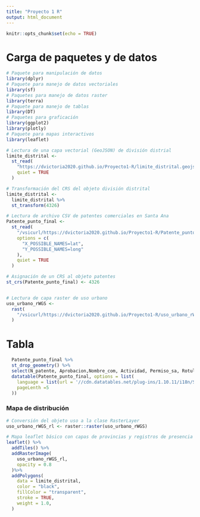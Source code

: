 ```yaml
---
title: "Proyecto 1 R"
output: html_document
---
```


```r
knitr::opts_chunk$set(echo = TRUE)
```

# Carga de paquetes y de datos

```r
# Paquete para manipulación de datos
library(dplyr)
# Paquete para manejo de datos vectoriales
library(sf)
# Paquetes para manejo de datos raster
library(terra)
# Paquete para manejo de tablas
library(DT)
# Paquetes para graficación
library(ggplot2)
library(plotly)
# Paquete para mapas interactivos
library(leaflet)
```


```r
# Lectura de una capa vectorial (GeoJSON) de división distrial
limite_distrital <-
  st_read(
    "https://dvictoria2020.github.io/Proyecto1-R/limite_distrital.geojson",
    quiet = TRUE
  )

# Transformación del CRS del objeto división distrital
limite_distrital <-
  limite_distrital %>%
  st_transform(4326)

# Lectura de archivo CSV de patentes comerciales en Santa Ana
Patente_punto_final <-
  st_read(
    "/vsicurl/https://dvictoria2020.github.io/Proyecto1-R/Patente_punto_final.csv",
    options = c(
      "X_POSSIBLE_NAMES=lat",
      "Y_POSSIBLE_NAMES=long"
    ),
    quiet = TRUE
  )

# Asignación de un CRS al objeto patentes
st_crs(Patente_punto_final) <- 4326


# Lectura de capa raster de uso urbano
uso_urbano_rWGS <-
  rast(
    "/vsicurl/https://dvictoria2020.github.io/Proyecto1-R/uso_urbano_rWGS.tif",
  )

```


# Tabla

```r
  Patente_punto_final %>%
  st_drop_geometry() %>%
  select(N_patente, Aprobacion,Nombre_com, Actividad, Permiso_sa, Rotulo, N_finca, Tipo_perso, Direccion_, Distrito) %>%
  datatable(Patente_punto_final, options = list(
    language = list(url = '//cdn.datatables.net/plug-ins/1.10.11/i18n/Spanish.json'),
    pageLenth =5
  ))
```


### Mapa de distribución


```r
# Conversión del objeto uso a la clase RasterLayer
uso_urbano_rWGS_rl <- raster::raster(uso_urbano_rWGS)

# Mapa leaflet básico con capas de provincias y registros de presencia de felinos
leaflet() %>%
  addTiles() %>%
  addRasterImage(
    uso_urbano_rWGS_rl, 
    opacity = 0.8
  )%>% 
  addPolygons(
    data = limite_distrital,
    color = "black",
    fillColor = "transparent",
    stroke = TRUE,
    weight = 1.0,
  )
```
